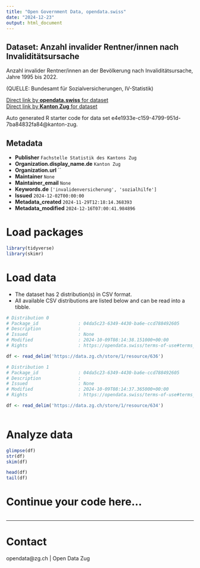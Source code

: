 ```yaml
---
title: "Open Government Data, opendata.swiss"
date: "2024-12-23"
output: html_document
---
```


## Dataset: Anzahl invalider Rentner/innen nach Invaliditätsursache

Anzahl invalider Rentner/innen an der Bevölkerung nach Invaliditätsursache, Jahre 1995 bis 2022.

(QUELLE: Bundesamt für Sozialversicherungen, IV-Statistik)

[Direct link by **opendata.swiss** for dataset](https://opendata.swiss/de/dataset/anzahl-invalider-rentner-innen-nach-invaliditatsursache)<br>
[Direct link by **Kanton Zug** for dataset](https://www.zg.ch/behoerden/gesundheitsdirektion/statistikfachstelle/themen/soziale-sicherheit/sozialversicherungen)

Auto generated R starter code for data set e4e1933e-c159-4799-951d-7ba84832fa84@kanton-zug.

## Metadata

- **Publisher** `Fachstelle Statistik des Kantons Zug`
- **Organization.display_name.de** `Kanton Zug`
- **Organization.url** ``
- **Maintainer** `None`
- **Maintainer_email** `None`
- **Keywords.de** `['invalidenversicherung', 'sozialhilfe']`
- **Issued** `2024-12-02T00:00:00`
- **Metadata_created** `2024-11-29T12:18:14.368393`
- **Metadata_modified** `2024-12-16T07:00:41.984896`


# Load packages

```r

library(tidyverse)
library(skimr)

```

# Load data

-   The dataset has 2 distribution(s) in CSV format.
-   All available CSV distributions are listed below and can be read into a tibble.

```r

# Distribution 0
# Package_id               : 04da5c23-6349-4430-ba6e-ccd788492605
# Description              : 
# Issued                   : None
# Modified                 : 2024-10-09T08:14:38.151000+00:00
# Rights                   : https://opendata.swiss/terms-of-use#terms_by

df <- read_delim('https://data.zg.ch/store/1/resource/636')

# Distribution 1
# Package_id               : 04da5c23-6349-4430-ba6e-ccd788492605
# Description              : 
# Issued                   : None
# Modified                 : 2024-10-09T08:14:37.365000+00:00
# Rights                   : https://opendata.swiss/terms-of-use#terms_by

df <- read_delim('https://data.zg.ch/store/1/resource/634')



```

# Analyze data

```r

glimpse(df)
str(df)
skim(df)

head(df)
tail(df)

```

# Continue your code here...

```r

```

------------------------------------------------------------------------

# Contact

opendata@zg.ch | Open Data Zug
